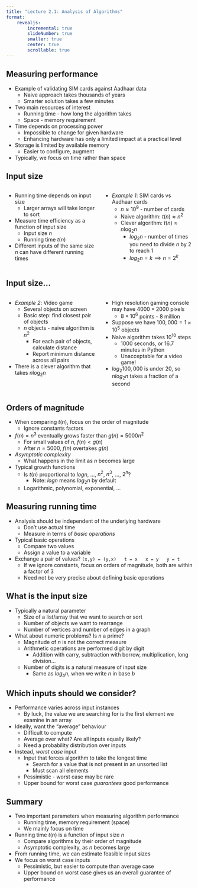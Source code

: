 ```yaml
---
title: "Lecture 2.1: Analysis of Algorithms"
format:
    revealjs:
        incremental: true
        slideNumber: true
        smaller: true
        center: true
        scrollable: true
---
```


## Measuring performance

- Example of validating SIM cards against Aadhaar data
  - Naive approach takes thousands of years
  - Smarter solution takes a few minutes

- Two main resources of interest
  - Running time - how long the algorithm takes
  - Space - memory requirement

- Time depends on processing power
  - Impossible to change for given hardware
  - Enhancing hardware has only a limited impact at a practical level

- Storage is limited by available memory
  - Easier to configure, augment

- Typically, we focus on time rather than space

## Input size

:::: {.columns}

::: {.column width=50%}

- Running time depends on input size
  - Larger arrays will take longer to sort

- Measure time efficiency as a function of input size
  - Input size $n$
  - Running time $t(n)$

- Different inputs of the same size $n$ can have different running times

:::

::: {.column width=50%}

- *Example 1*: SIM cards vs Aadhaar cards
  - $n \approx 10^9$ - number of cards
  - Naive algorithm: $t(n) \approx n^2$
  - Clever algorithm: $t(n) \approx n \log_{2} n$
    - $log_{2}n$ - number of times you need to divide $n$ by $2$ to reach $1$
    - $log_{2}n = k \implies n = 2^k$

:::

::::

## Input size...

:::: {.columns}

::: {.column width=50%}
- *Example 2*: Video game
  - Several objects on screen
  - Basic step: find closest pair of objects
  - $n$ objects - naive algorithm is $n^2$
    - For each pair of objects, calculate distance
    - Report minimum distance across all pairs
- There is a clever algorithm that takes $n \log_{2} n$

:::

::: {.column width=50%}
- High resolution gaming console may have $4000 \times 2000$ pixels
  - $8 \times 10^6$ points - $8$ million
- Suppose we have $100,000 = 1 \times 10^5$ objects
- Naive algorithm takes $10^{10}$ steps
  - $1000$ seconds, or $16.7$ minutes in Python
  - Unacceptable for a video game!
- $log_{2}100,000$ is under $20$, so $nlog_{2}n$ takes a fraction of a second

:::

::::

## Orders of magnitude

- When comparing $t(n)$, focus on the order of magnitude
  - Ignore constants factors
- $f(n) = n^3$ eventually grows faster than $g(n) = 5000n^2$
  - For small values of $n$, $f(n) < g(n)$
  - After $n=5000$, $f(n)$ overtakes $g(n)$
- *Asymptotic complexity*
  - What happens in the limit as $n$ becomes large
- Typical growth functions
  - Is $t(n)$ proportional to $logn$, ..., $n^2$, $n^3$, ..., $2^n$?
    - Note: $logn$ means $log_{2}n$ by default
  - Logarithmic, polynomial, exponential, ...

## Measuring running time

- Analysis should be independent of the underlying hardware
  - Don't use actual time
  - Measure in terms of *basic operations*
- Typical basic operations
  - Compare two values
  - Assign a value to a variable
- Exchange a pair of values? ```
  (x,y) = (y,x)
  t = x
  x = y
  y = t ```
  - If we ignore constants, focus on orders of magnitude, both are within a factor of $3$
  - Need not be very precise about defining basic operations

## What is the input size

- Typically a natural parameter
  - Size of a list/array that we want to search or sort
  - Number of objects we want to rearrange
  - Number of vertices and number of edges in a graph

- What about numeric problems? Is $n$ a prime?
  - Magnitude of $n$ is not the correct measure
  - Arithmetic operations are performed digit by digit
    - Addition with carry, subtraction with borrow, multiplication, long division...
  - Number of digits is a natural measure of input size
    - Same as $log_{b}n$, when we write $n$ in base $b$

## Which inputs should we consider?

- Performance varies across input instances
  - By luck, the value we are searching for is the first element we examine in an array
- Ideally, want the "average" behaviour
  - Difficult to compute
  - Average over what? Are all inputs equally likely?
  - Need a probability distribution over inputs
- Instead, *worst case* input
  - Input that forces algorithm to take the longest time
    - Search for a value that is not present in an unsorted list
    - Must scan all elements
  - Pessimistic - worst case may be rare
  - Upper bound for worst case *guarantees* good performance

## Summary

- Two important parameters when measuring algorithm performance
  - Running time, memory requirement (space)
  - We mainly focus on time
- Running time $t(n)$ is a function of input size $n$
  - Compare algorithms by their order of magnitude
  - Asymptotic complexity, as $n$ becomes large
- From running time, we can estimate feasible input sizes
- We focus on worst case inputs
  - Pessimistic, but easier to compute than average case
  - Upper bound on worst case gives us an overall guarantee of performance